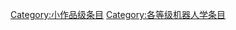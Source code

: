 {{catmore1|[[Wikipedia:机器人学专题|Wikipedia:机器人学专题]]}}
{{Wikipedia category}}
{{emptycat}}
{{Articles by Quality|topic=机器人学|project=机器人学|format=toc}}

[[Category:小作品级条目|Category:小作品级条目]]
[[Category:各等级机器人学条目|Category:各等级机器人学条目]]